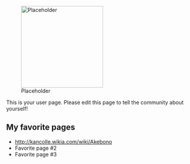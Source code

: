 [[File:Placeholder|thumb|220px]]

This is your user page. Please edit this page to tell the community about yourself!

==My favorite pages==

* http://kancolle.wikia.com/wiki/Akebono
* Favorite page #2
* Favorite page #3